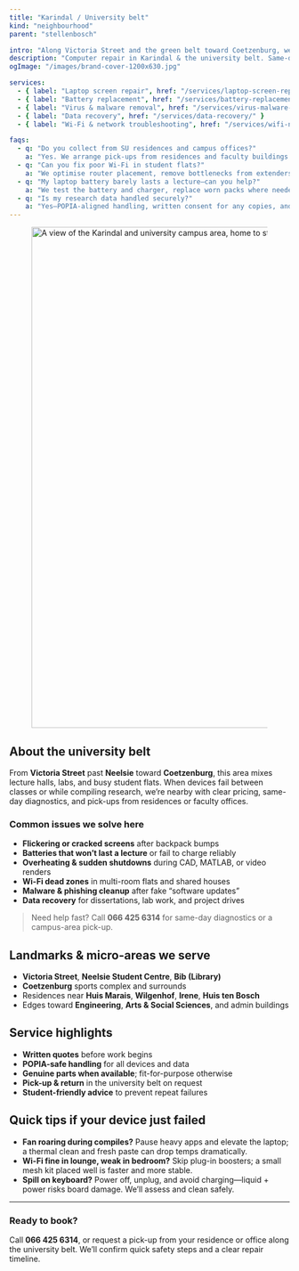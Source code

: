 ```yaml
---
title: "Karindal / University belt"
kind: "neighbourhood"
parent: "stellenbosch"

intro: "Along Victoria Street and the green belt toward Coetzenburg, we support students and staff with fast, POPIA-safe laptop and PC repairs—pick-ups on request."
description: "Computer repair in Karindal & the university belt. Same-day diagnostics, screen & battery swaps, malware cleanup, data recovery, and campus Wi-Fi fixes."
ogImage: "/images/brand-cover-1200x630.jpg"

services:
  - { label: "Laptop screen repair", href: "/services/laptop-screen-replacement/" }
  - { label: "Battery replacement", href: "/services/battery-replacement/" }
  - { label: "Virus & malware removal", href: "/services/virus-malware-removal/" }
  - { label: "Data recovery", href: "/services/data-recovery/" }
  - { label: "Wi-Fi & network troubleshooting", href: "/services/wifi-network-troubleshooting/" }

faqs:
  - q: "Do you collect from SU residences and campus offices?"
    a: "Yes. We arrange pick-ups from residences and faculty buildings around Victoria Street, Coetzenburg, and central campus—timed around your schedule."
  - q: "Can you fix poor Wi-Fi in student flats?"
    a: "We optimise router placement, remove bottlenecks from extenders, and set up compact mesh systems for stable speeds across rooms."
  - q: "My laptop battery barely lasts a lecture—can you help?"
    a: "We test the battery and charger, replace worn packs where needed, and tune power profiles for realistic all-day use."
  - q: "Is my research data handled securely?"
    a: "Yes—POPIA-aligned handling, written consent for any copies, and encrypted drives where data work is required."
---
```


<div class="not-prose mt-3">
  <figure class="overflow-hidden rounded-2xl border border-white/10 shadow-sm">
    <img
      src="/images/locations/stellenbosch/karindal-university-stellenbosch-digissential-locations.webp"
      alt="A view of the Karindal and university campus area, home to students and staff we support."
      width="1600"
      height="900"
      loading="eager"
      fetchpriority="high"
      sizes="100vw"
      class="block w-full h-[38vh] sm:h-[44vh] md:h-[50vh] lg:h-[56vh] object-cover object-center"
    />
  </figure>
</div>

## About the university belt

From **Victoria Street** past **Neelsie** toward **Coetzenburg**, this area mixes lecture halls, labs, and busy student flats. When devices fail between classes or while compiling research, we’re nearby with clear pricing, same-day diagnostics, and pick-ups from residences or faculty offices.

### Common issues we solve here

- **Flickering or cracked screens** after backpack bumps  
- **Batteries that won’t last a lecture** or fail to charge reliably  
- **Overheating & sudden shutdowns** during CAD, MATLAB, or video renders  
- **Wi-Fi dead zones** in multi-room flats and shared houses  
- **Malware & phishing cleanup** after fake “software updates”  
- **Data recovery** for dissertations, lab work, and project drives

> Need help fast? Call **066 425 6314** for same-day diagnostics or a campus-area pick-up.

## Landmarks & micro-areas we serve

- **Victoria Street**, **Neelsie Student Centre**, **Bib (Library)**  
- **Coetzenburg** sports complex and surrounds  
- Residences near **Huis Marais**, **Wilgenhof**, **Irene**, **Huis ten Bosch**  
- Edges toward **Engineering**, **Arts & Social Sciences**, and admin buildings

## Service highlights

- **Written quotes** before work begins  
- **POPIA-safe handling** for all devices and data  
- **Genuine parts when available**; fit-for-purpose otherwise  
- **Pick-up & return** in the university belt on request  
- **Student-friendly advice** to prevent repeat failures

## Quick tips if your device just failed

- **Fan roaring during compiles?** Pause heavy apps and elevate the laptop; a thermal clean and fresh paste can drop temps dramatically.  
- **Wi-Fi fine in lounge, weak in bedroom?** Skip plug-in boosters; a small mesh kit placed well is faster and more stable.  
- **Spill on keyboard?** Power off, unplug, and avoid charging—liquid + power risks board damage. We’ll assess and clean safely.

---

### Ready to book?

Call **066 425 6314**, or request a pick-up from your residence or office along the university belt. We’ll confirm quick safety steps and a clear repair timeline.
